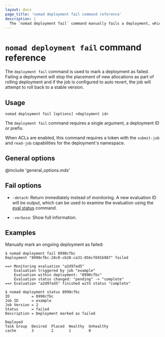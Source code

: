 ```yaml
---
layout: docs
page_title: 'nomad deployment fail command reference'
description: |
  The `nomad deployment fail` command manually fails a deployment, which stops the placement of new allocations.
---
```


# `nomad deployment fail` command reference

The `deployment fail` command is used to mark a deployment as failed. Failing a
deployment will stop the placement of new allocations as part of rolling
deployment and if the job is configured to auto revert, the job will attempt to
roll back to a stable version.

## Usage

```plaintext
nomad deployment fail [options] <deployment id>
```

The `deployment fail` command requires a single argument, a deployment ID or
prefix.

When ACLs are enabled, this command requires a token with the `submit-job`
and `read-job` capabilities for the deployment's namespace.

## General options

@include 'general_options.mdx'

## Fail options

- `-detach`: Return immediately instead of monitoring. A new evaluation ID
  will be output, which can be used to examine the evaluation using the
  [eval status] command.

- `-verbose`: Show full information.

## Examples

Manually mark an ongoing deployment as failed:

```shell-session
$ nomad deployment fail 8990cfbc
Deployment "8990cfbc-28c0-cb28-ca31-856cf691b987" failed

==> Monitoring evaluation "a2d97ad5"
    Evaluation triggered by job "example"
    Evaluation within deployment: "8990cfbc"
    Evaluation status changed: "pending" -> "complete"
==> Evaluation "a2d97ad5" finished with status "complete"

$ nomad deployment status 8990cfbc
ID          = 8990cfbc
Job ID      = example
Job Version = 2
Status      = failed
Description = Deployment marked as failed

Deployed
Task Group  Desired  Placed  Healthy  Unhealthy
cache       3        2       1        0
```

[eval status]: /nomad/commands/eval/status
